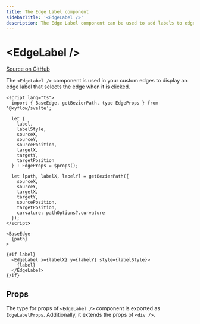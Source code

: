 ```yaml
---
title: The Edge Label component
sidebarTitle: '<EdgeLabel />'
description: The Edge Label component can be used to add labels to edges.
---
```


# &lt;EdgeLabel />

[Source on GitHub](https://github.com/xyflow/xyflow/blob/main/packages/svelte/src/lib/components/EdgeLabel/EdgeLabel.svelte)

The `<EdgeLabel />` component is used in your custom edges
to display an edge label that selects the edge when it is clicked.

```svelte filename="CustomEdge.svelte"
<script lang="ts">
  import { BaseEdge, getBezierPath, type EdgeProps } from '@xyflow/svelte';

  let {
    label,
    labelStyle,
    sourceX,
    sourceY,
    sourcePosition,
    targetX,
    targetY,
    targetPosition
  } : EdgeProps = $props();

  let [path, labelX, labelY] = getBezierPath({
    sourceX,
    sourceY,
    targetX,
    targetY,
    sourcePosition,
    targetPosition,
    curvature: pathOptions?.curvature
  });
</script>

<BaseEdge
  {path}
>

{#if label}
  <EdgeLabel x={labelX} y={labelY} style={labelStyle}>
    {label}
  </EdgeLabel>
{/if}
```

## Props

The type for props of `<EdgeLabel />` component is exported as `EdgeLabelProps`. Additionally, it extends the props of `<div />`.

<APIDocs componentName="EdgeLabel" groupKeys="HTMLAttributes<HTMLDivElement>" />
